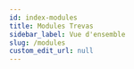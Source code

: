 ```yaml
---
id: index-modules
title: Modules Trevas
sidebar_label: Vue d'ensemble
slug: /modules
custom_edit_url: null
---
```



<div>
	<div className="row">
		<div className="col">
			<Card
				title="VTL Engine"
				description="Moteur d'exécution et son implémentation Java de base"
				page={useBaseUrl('/modules/engine')}
			/>
		</div>
		<div className="col">
			<Card
				title="VTL Parser"
				description="Parseur généré par Antlr à partir de la grammaire formelle de VTL 2.0"
				page={useBaseUrl('/modules/parser')}
			/>
		</div>
		<div className="col">
			<Card
				title="VTL Spark"
				description="Exécution de transformations VTL par Spark"
				page={useBaseUrl('/modules/spark')}
			/>
		</div>
	</div>
	<div className="row">
		<div className="col">
			<Card
				title="VTL Model"
				description="Modèle définissant les objets utilisés dans le moteur"
				page={useBaseUrl('/modules/model')}
			/>
		</div>
		<div className="col">
			<Card
				title="VTL JDBC"
				description="Utilisation de sources de données SQL"
				page={useBaseUrl('/modules/jdbc')}
			/>
		</div>
		<div className="col">
			<Card
				title="VTL Jackson"
				description="Sérialisation / désérialisation JSON de jeux de données"
				page={useBaseUrl('/modules/jackson')}
			/>
		</div>
	</div>
</div>
